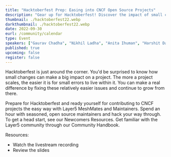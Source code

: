 ```yaml
---
title: "Hacktoberfest Prep: Easing into CNCF Open Source Projects"
description: "Gear up for Hacktoberfest! Discover the impact of small changes on a project's scalability. Join Layer5's MeshMates and Maintainers to contribute effortlessly to CNCF projects."
thumbnail: ./hacktoberfest22.webp
darkthumbnail: ./hacktoberfest22.webp
date: 2022-09-30
eurl: /community/calendar
type: Event
speakers: ["Gaurav Chadha", "Nikhil Ladha", "Anita Ihuman", "Harshit Dandriyal", "Alexis Abakasanga", "Abhishek Kumar", "Ashish Tiwari"]
published: true
upcoming: false
register: false
---
```




<p>
<Link to="/programs/hacktoberfest">Hacktoberfest</Link> is just around the corner. You'd be surprised to know how small changes can make a big impact on a project. The more a project scales, the easier it is for small errors to live within it. You can make a real difference by fixing these relatively easier issues and continue to grow from there.
</p>

<p>
Prepare for Hacktoberfest and ready yourself for contributing to CNCF projects the easy way with Layer5 <Link to="/community/meshmates">MeshMates</Link> and Maintainers. Spend an hour with seasoned, open source maintainers and hack your way through. To get a head start, see our <Link to="/community/newcomers">Newcomers Resources</Link>. Get familiar with the Layer5 community through our <Link to="/community/handbook">Community Handbook</Link>.
</p>

<p> 
Resources:
<ul>
    <li><Link to="https://www.youtube.com/watch?v=3dqFF_0FsTE">Watch the livestream recording</Link></li>
    <li><Link to={hacktoberfestprepslides}>Review the slides</Link></li>
</ul>
</p>
